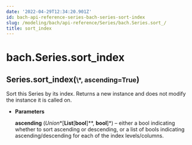 ```yaml
---
date: '2022-04-29T12:34:20.901Z'
id: bach-api-reference-series-bach-series-sort-index
slug: /modeling/bach/api-reference/Series/bach.Series.sort_/
title: sort_index
---
```


# bach.Series.sort_index

<div class="method">
<h2 class="signature-class"><span class="additional-name">Series.</span><span class="name">sort_index(</span><small class="parameter-list"><span class="parameter" id="*">\*</span>, <span class="parameter" id="ascending">ascending=True</span></small>)</h2>


<div class="content">

Sort this Series by its index.
Returns a new instance and does not modify the instance it is called on.


* **Parameters**

    **ascending** (*Union**[**List**[**bool**]**, **bool**]*) – either a bool indicating whether to sort ascending or descending, or a list of
    bools indicating ascending/descending for each of the index levels/columns.



</div>

</div>
